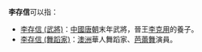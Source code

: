 '''李存信'''可以指：

*[[李存信_(武將)|李存信 (武將)]]：[[中國|中國]][[唐朝|唐朝]]末年武將，晉王[[李克用|李克用]]的養子。
*[[李存信_(舞蹈家)|李存信 (舞蹈家)]]：[[澳洲|澳洲]]華人舞蹈家、[[芭蕾舞|芭蕾舞]]演員。

{{disambig|Cat=三字李姓人名消歧義}}